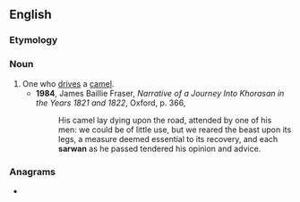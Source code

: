 ==English==

===Etymology===
{{der|en|fa|ساربان}}

===Noun===
{{en-noun}}

# One who [[drive]]s a [[camel]].
#* '''1984''', James Baillie Fraser, ''Narrative of a Journey Into Khorasan in the Years 1821 and 1822'', Oxford, p. 366,
#*: His camel lay dying upon the road, attended by one of his men: we could be of little use, but we reared the beast upon its legs, a measure deemed essential to its recovery, and each '''sarwan''' as he passed tendered his opinion and advice.

===Anagrams===
* {{anagrams|en|a=aanrsw|Nawars|awarns|naswar}}
